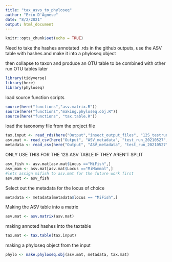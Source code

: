 ```yaml
---
title: "tax_asvs_to_phyloseq"
author: "Erin D'Agnese"
date: "8/2/2021"
output: html_document
---
```


```r
knitr::opts_chunk$set(echo = TRUE)
```

Need to take the hashes annotated .rds in the github outputs, use the ASV table with hashes and make it
into a phyloseq object


then collapse to taxon and produce an OTU table to be combined with other run OTU tables later

```r
library(tidyverse)
library(here)
library(phyloseq)

```
load source function scripts
```r
source(here("functions","asv.matrix.R"))
source(here("functions","making.phyloseq.obj.R"))
source(here("functions", "tax.table.R"))
```


load the taxonomy file from the project file
```r
tax.input <- read_rds(here("Output","insect_output_files", "12S_testrun", "hashes.annotated.rds"))
asv.mat <- read_csv(here("Output", "ASV_metadata", "test_run_20210527", "12S", "ASV_table.csv"))
metadata <- read_csv(here("Output", "ASV_metadata", "test_run_20210527", "20210528_testseq_creek_metadata.csv"))
```
ONLY USE THIS FOR THE 12S ASV TABLE IF THEY AREN'T SPLIT
```r
asv_fish <- asv.mat[asv.mat$Locus =="MiFish",]
asv_mam <- asv.mat[asv.mat$Locus =="MiMammal",]
#lets assign mifish to asv.mat for the future work first
asv.mat <- asv_fish
```

Select out the metadata for the locus of choice
```r
metadata <- metadata[metadata$locus == "MiFish",]
```


Making the ASV table into a matrix 
```r
asv.mat <- asv.matrix(asv.mat)
```

making annoted hashes into the taxtable
```r
tax.mat <- tax.table(tax.input)
```
making a phyloseq object from the input
```r
phylo <- make.phyloseq.obj(asv.mat, metadata, tax.mat)
```

